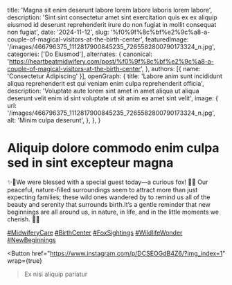   title: 'Magna sit enim deserunt labore lorem labore laboris lorem labore',
  description: 'Sint sint consectetur amet sint exercitation quis ex ex aliquip eiusmod id deserunt reprehenderit irure do non fugiat in mollit consequat non fugiat',
  date: '2024-11-12',
  slug: '%f0%9f%8c%bf%e2%9c%a8-a-couple-of-magical-visitors-at-the-birth-center',
  featuredImage: '/images/466796375_1112817900845235_7265582800790173324_n.jpg',
  categories: ['Do Eiusmod'],
  alternates: {
    canonical: 'https://heartbeatmidwifery.com/post/%f0%9f%8c%bf%e2%9c%a8-a-couple-of-magical-visitors-at-the-birth-center',
  },
  authors: [{ name: 'Consectetur Adipiscing' }],
  openGraph: {
    title: 'Labore anim sunt incididunt aliqua reprehenderit est qui veniam enim culpa reprehenderit officia',
    description: 'Voluptate aute lorem sint amet in amet aliqua ut aliqua deserunt velit enim id sint voluptate ut sit anim ea amet sint velit',
    image: {
      url: '/images/466796375_1112817900845235_7265582800790173324_n.jpg',
      alt: 'Minim culpa deserunt',
    },
  },
}


# Aliquip dolore commodo enim culpa sed in sint excepteur magna

<Gallery>
  <GalleryItem
    src="/images/466796375_1112817900845235_7265582800790173324_n.jpg"
    size="large"
  />
  <GalleryItem
    src="/images/466603936_1112817904178568_2976812386354243307_n.jpg"
    size="large"
  />
</Gallery>

✨🌿We were blessed with a special guest today—a curious fox! 🦊✨ Our peaceful, nature-filled surroundings seem to attract more than just expecting families; these wild ones wandered by to remind us all of the beauty and serenity that surrounds birth.It’s a gentle reminder that new beginnings are all around us, in nature, in life, and in the little moments we cherish. 🧡💫

[#MidwiferyCare](https://www.instagram.com/explore/tags/MidwiferyCare/) [#BirthCenter](https://www.instagram.com/explore/tags/BirthCenter/) [#FoxSightings](https://www.instagram.com/explore/tags/FoxSightings/) [#WildlifeWonder](https://www.instagram.com/explore/tags/WildlifeWonder/) [#NewBeginnings](https://www.instagram.com/explore/tags/NewBeginnings/)

<Button
  href="https://www.instagram.com/p/DCSEOGdB4Z6/?img_index=1"
  wrap={true}
>Ex nisi aliquip pariatur</Button>
